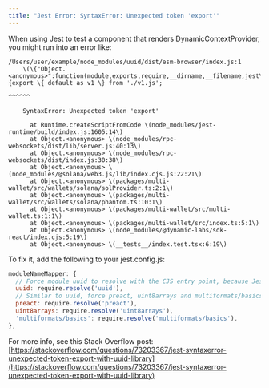 ```yaml
---
title: "Jest Error: SyntaxError: Unexpected token 'export'"
---
```


When using Jest to test a component that renders DynamicContextProvider, you might run into an error like:

```Jest
/Users/user/example/node_modules/uuid/dist/esm-browser/index.js:1
    \(\{"Object.<anonymous>":function(module,exports,require,__dirname,__filename,jest\)\{export \{ default as v1 \} from './v1.js';
                                                                                      ^^^^^^

    SyntaxError: Unexpected token 'export'

      at Runtime.createScriptFromCode \(node_modules/jest-runtime/build/index.js:1605:14\)
      at Object.<anonymous> \(node_modules/rpc-websockets/dist/lib/server.js:40:13\)
      at Object.<anonymous> \(node_modules/rpc-websockets/dist/index.js:30:38\)
      at Object.<anonymous> \(node_modules/@solana/web3.js/lib/index.cjs.js:22:21\)
      at Object.<anonymous> \(packages/multi-wallet/src/wallets/solana/solProvider.ts:2:1\)
      at Object.<anonymous> \(packages/multi-wallet/src/wallets/solana/phantom.ts:10:1\)
      at Object.<anonymous> \(packages/multi-wallet/src/multi-wallet.ts:1:1\)
      at Object.<anonymous> \(packages/multi-wallet/src/index.ts:5:1\)
      at Object.<anonymous> \(node_modules/@dynamic-labs/sdk-react/index.cjs:5:19\)
      at Object.<anonymous> \(__tests__/index.test.tsx:6:19\)
```

To fix it, add the following to your jest.config.js:

```JavaScript
moduleNameMapper: {
  // Force module uuid to resolve with the CJS entry point, because Jest does not support package.json.exports. See https://github.com/uuidjs/uuid/issues/451
  uuid: require.resolve('uuid'),
  // Similar to uuid, force preact, uint8arrays and multiformats/basics to resolve with CJS entry point
  preact: require.resolve('preact'),
  uint8arrays: require.resolve('uint8arrays'),
  'multiformats/basics': require.resolve('multiformats/basics'),
},

```

For more info, see this Stack Overflow post: [https://stackoverflow.com/questions/73203367/jest-syntaxerror-unexpected-token-export-with-uuid-library](https://stackoverflow.com/questions/73203367/jest-syntaxerror-unexpected-token-export-with-uuid-library)